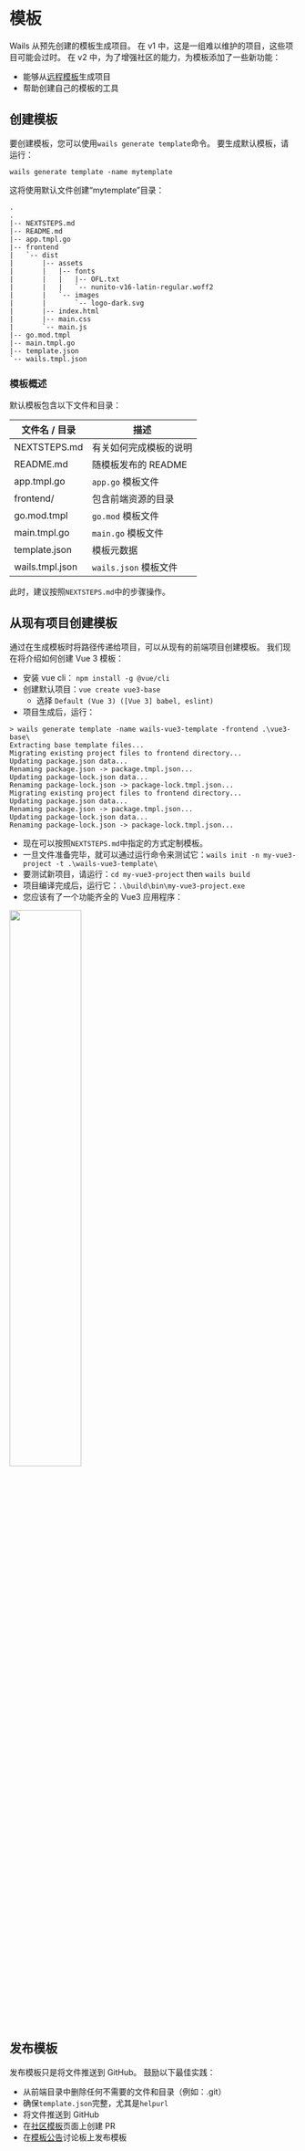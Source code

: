 
# 模板

Wails 从预先创建的模板生成项目。 在 v1 中，这是一组难以维护的项目，这些项目可能会过时。 在 v2 中，为了增强社区的能力，为模板添加了一些新功能：

- 能够从[远程模板](../reference/cli#远程模板)生成项目
- 帮助创建自己的模板的工具

## 创建模板

要创建模板，您可以使用`wails generate template`命令。 要生成默认模板，请运行：

`wails generate template -name mytemplate`

这将使用默认文件创建“mytemplate”目录：

```shell title=mytemplate/
.
.
|-- NEXTSTEPS.md
|-- README.md
|-- app.tmpl.go
|-- frontend
|   `-- dist
|       |-- assets
|       |   |-- fonts
|       |   |   |-- OFL.txt
|       |   |   `-- nunito-v16-latin-regular.woff2
|       |   `-- images
|       |       `-- logo-dark.svg
|       |-- index.html
|       |-- main.css
|       `-- main.js
|-- go.mod.tmpl
|-- main.tmpl.go
|-- template.json
`-- wails.tmpl.json
```

### 模板概述

默认模板包含以下文件和目录：

| 文件名 / 目录        | 描述                |
| --------------- | ----------------- |
| NEXTSTEPS.md    | 有关如何完成模板的说明       |
| README.md       | 随模板发布的 README     |
| app.tmpl.go     | `app.go` 模板文件     |
| frontend/       | 包含前端资源的目录         |
| go.mod.tmpl     | `go.mod` 模板文件     |
| main.tmpl.go    | `main.go` 模板文件    |
| template.json   | 模板元数据             |
| wails.tmpl.json | `wails.json` 模板文件 |

此时，建议按照`NEXTSTEPS.md`中的步骤操作。

## 从现有项目创建模板

通过在生成模板时将路径传递给项目，可以从现有的前端项目创建模板。 我们现在将介绍如何创建 Vue 3 模板：

- 安装 vue cli： `npm install -g @vue/cli`
- 创建默认项目：`vue create vue3-base`
  - 选择 `Default (Vue 3) ([Vue 3] babel, eslint)`
- 项目生成后，运行：

```shell
> wails generate template -name wails-vue3-template -frontend .\vue3-base\
Extracting base template files...
Migrating existing project files to frontend directory...
Updating package.json data...
Renaming package.json -> package.tmpl.json...
Updating package-lock.json data...
Renaming package-lock.json -> package-lock.tmpl.json...
Migrating existing project files to frontend directory...
Updating package.json data...
Renaming package.json -> package.tmpl.json...
Updating package-lock.json data...
Renaming package-lock.json -> package-lock.tmpl.json...
```

- 现在可以按照`NEXTSTEPS.md`中指定的方式定制模板。
- 一旦文件准备完毕，就可以通过运行命令来测试它：`wails init -n my-vue3-project -t .\wails-vue3-template\`
- 要测试新项目，请运行：`cd my-vue3-project` then `wails build`
- 项目编译完成后，运行它：`.\build\bin\my-vue3-project.exe`
- 您应该有了一个功能齐全的 Vue3 应用程序：

<div className="text--center">
  <img src="/img/vue3-template.png" width="50%" />
</div>

## 发布模板

发布模板只是将文件推送到 GitHub。 鼓励以下最佳实践：

- 从前端目录中删除任何不需要的文件和目录（例如：.git）
- 确保`template.json`完整，尤其是`helpurl`
- 将文件推送到 GitHub
- 在[社区模板](../community/templates)页面上创建 PR
- 在[模板公告](https://github.com/wailsapp/wails/discussions/825)讨论板上发布模板
